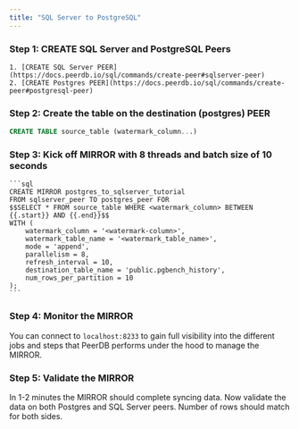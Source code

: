 ```yaml
---
title: "SQL Server to PostgreSQL"
---
```


### Step 1: CREATE SQL Server and PostgreSQL Peers
    1. [CREATE SQL Server PEER](https://docs.peerdb.io/sql/commands/create-peer#sqlserver-peer)
    2. [CREATE Postgres PEER](https://docs.peerdb.io/sql/commands/create-peer#postgresql-peer)

### Step 2: Create the table on the destination (postgres) PEER
```sql
CREATE TABLE source_table (watermark_column...)
```

### Step 3: Kick off MIRROR with 8 threads and batch size of 10 seconds
    
    ```sql
    CREATE MIRROR postgres_to_sqlserver_tutorial
    FROM sqlserver_peer TO postgres_peer FOR
    $$SELECT * FROM source_table WHERE <watermark_column> BETWEEN {{.start}} AND {{.end}}$$
    WITH (
    	watermark_column = '<watermark-column>',
    	watermark_table_name = '<watermark_table_name>',
    	mode = 'append',
    	parallelism = 8,
    	refresh_interval = 10,
    	destination_table_name = 'public.pgbench_history',
        num_rows_per_partition = 10
    );
    ```
    
### Step 4: Monitor the MIRROR
You can connect to `localhost:8233` to gain full visibility into the different jobs and steps that PeerDB performs under the hood to manage the MIRROR.

### Step 5: Validate the MIRROR
In 1-2 minutes the MIRROR should complete syncing data. Now validate the data on both Postgres and SQL Server peers. Number of rows should match for both sides.